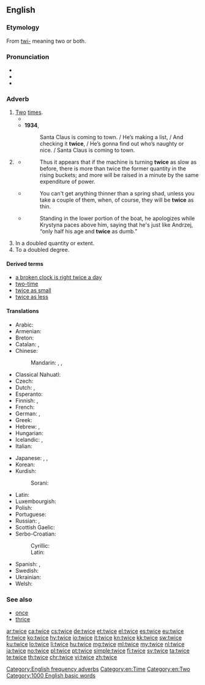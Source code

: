 ==English==

===Etymology===
From [[twi-]] meaning two or both.

===Pronunciation===
* {{IPA|/twaɪs/|lang=en}}
* {{audio|en-us-twice.ogg|Audio (US)|lang=en}}
* {{rhymes|aɪs|lang=en}}

===Adverb===
{{en-adv|-}}

# [[two|Two]] [[time]]s.
#* {{quote-book|year=1898|author={{w|Winston Churchill (novelist)|Winston Churchill}}
|title={{w|The Celebrity}}|chapter=5
|passage=He could not be induced to remain permanently at Mohair because Miss Trevor was at Asquith, but he appropriated a Hempstead cart from the Mohair stables and made the trip sometimes '''twice''' in a day.}}
#* '''1934''', {{w|Santa Claus Is Coming to Town}}
#*: Santa Claus is coming to town.&nbsp;/ He’s making a list,&nbsp;/ And checking it '''twice''',&nbsp;/ He’s gonna find out who’s naughty or nice.&nbsp;/ Santa Claus is coming to town.
# {{context|nonstandard|proscribed|lang=en}} {{non-gloss definition|[[half|Half]], used in phrases like [[twice as less]] (meaning "half as much").}}
#* {{quote-book|year=1826|author=John Nicholson|publisher=H.C. Carey & I. Lea
|title=The Operative Mechanic, and British Machinist: Being a Practical Display of the Manufactories and Mechanical Arts of the United Kingdom|volume=1
|pageurl=http://books.google.com/books?id=TJUAAAAAMAAJ&dq=%22twice%20as%20slow%22&pg=PA78#v=onepage&q=%22twice%20as%20slow%22&f=false
|page=78}}
#*: Thus it appears that if the machine is turning '''twice''' as slow as before, there is more than twice the former quantity in the rising buckets; and more will be raised in a minute by the same expenditure of power.
#* {{quote-book|title=Domesticated Trout: How to Breed and Grow Them|year=1896|edition=fourth
|page=304|author=Livingston Stone
|pageurl=http://books.google.com/books?id=IPg-AAAAYAAJ&dq=inauthor%3A%22Livingston%20Stone%22&pg=PA304#v=onepage&q=%22thin%20as%20a%20shad%22&f=false}}
#*: You can't get anything thinner than a spring shad, unless you take a couple of them, when, of course, they will be '''twice''' as thin.
#* {{quote-book|year=2010|title=Roman Polanski: A Life in Exile|first=Julia|last=Ain-krupa|publisher=ABC-CLIO|page=31
|pageurl=http://books.google.com/books?id=2Oeo0DmdphwC&lpg=PA31&dq=%22twice%20as%20dumb%22&pg=PA31#v=onepage&q=%22twice%20as%20dumb%22&f=false}}
#*: Standing in the lower portion of the boat, he apologizes while Krystyna paces above him, saying that he's just like Andrzej, “only half his age and '''twice''' as dumb.”
# In a doubled quantity or extent.
# To a doubled degree.

====Derived terms====
* [[a broken clock is right twice a day]]
* [[two-time]]
* [[twice as small]]
* [[twice as less]]

====Translations====
{{trans-top-also|two times|two|time|alt2=times}}
* Arabic: {{t|ar|مرتين|tr=maratáyn}}
* Armenian: {{t|hy|[[երկու]] [[անգամ]]|tr=erku angam}}
* Breton: {{t|br|[[div#Breton|div]] [[wech#Breton|wech]]}}
* Catalan: {{t|ca|[[dos#Catalan|dos]] [[cop#Catalan|cops]]}}, {{t|ca|[[dos#Catalan|dues]] [[vegada#Catalan|vegades]]}}
* Chinese:
*: Mandarin: {{t|cmn|[[兩#Mandarin|兩]][[次#Mandarin|次]]|sc=Hani}}, {{t|cmn|[[两#Mandarin|两]][[次#Mandarin|次]]|tr=liǎng cì|sc=Hani}}, {{t|cmn|[[两#Mandarin|两]][[倍#Mandarin|倍]]|tr=liǎng bèi|sc=Hani}}
* Classical Nahuatl: {{t|nci|ōppa}}
* Czech: {{t+|cs|dvakrát}}
* Dutch: {{t|nl|[[twee#Dutch|twee]] [[keer#Dutch|keer]]}}, {{t+|nl|tweemaal}}
* Esperanto: {{t|eo|dufoje}}
* Finnish: {{t|fi|[[kaksi#Finnish|kaksi]] [[kerta#Finnish|kertaa]]}}, {{t+|fi|kahdesti}}
* French: {{t|fr|[[deux#French|deux]] [[fois#French|fois]]}}
* German: {{t+|de|zweimal}}, {{t+|de|doppelt}}
* Greek: {{t+|el|δις|tr=dhis}}
* Hebrew: {{t|he|פעמיים|alt=פעמיים \ פַּעֲמַיִם|tr=pa'amáyim}}, {{t|he|[[שְׁתֵי]] [[פעם|פְּעָמִים]]|tr=sh'téi p'amím}}
* Hungarian: {{t+|hu|kétszer}}
* Icelandic: {{t+|is|tvisvar}}, {{t+|is|tvívegis}}
* Italian: {{t|it|[[duo#Italian|due]] [[volta#Italian|volte]]}}
{{trans-mid}}
* Japanese: {{t+|ja|二度|tr=にど, nido}}, {{t|ja|二回|tr=にかい, nikai}} {{qualifier|for frequency}}, {{t|ja|二倍|tr=にばい, nibai}} {{qualifier|for scale ratio}}
* Korean: {{t|ko|[[두]][[번]]|sc=Hang}}
* Kurdish:
*: Sorani: {{t|ku|دووجار}}
* Latin: {{t+|la|bis}}
* Luxembourgish: {{t|lb|zweemol}}
* Polish: {{t+|pl|dwukrotnie}}
* Portuguese: {{t|pt|[[dois#Portuguese|duas]] [[vez#Portuguese|vezes]]}}
* Russian: {{t+|ru|дважды|tr=dváždy}}, {{t|ru|[[два#Russian|два]] [[раз#Russian|раза]]|tr=dva ráza}}
* Scottish Gaelic: {{t|gd|[[dà#Scottish Gaelic|dà]] [[uair#Scottish Gaelic|uair]]}}
* Serbo-Croatian:
*: Cyrillic: {{t|sh|два́пут|sc=Cyrl}}
*: Latin: {{t|sh|dváput}}
* Spanish: {{t|es|[[dos#Spanish|dos]] [[vez#Spanish|veces]]}}, {{t|es|doblemente}}
* Swedish: {{t|sv|[[två#Swedish|två]] [[gång#Swedish|gånger]]}}
* Ukrainian: {{t|uk|двічі|tr=dvichi|sc=Cyrl}}
* Welsh: {{t|cy|[[dwywaith]]}}
{{trans-bottom}}

===See also===
* [[once]]
* [[thrice]]

[[Category:English frequency adverbs]]
[[Category:en:Time]]
[[Category:en:Two]]

[[Category:1000 English basic words]]
[[ar:twice]]
[[ca:twice]]
[[cs:twice]]
[[de:twice]]
[[et:twice]]
[[el:twice]]
[[es:twice]]
[[eu:twice]]
[[fr:twice]]
[[ko:twice]]
[[hy:twice]]
[[io:twice]]
[[it:twice]]
[[kn:twice]]
[[kk:twice]]
[[sw:twice]]
[[ku:twice]]
[[lo:twice]]
[[li:twice]]
[[hu:twice]]
[[mg:twice]]
[[ml:twice]]
[[my:twice]]
[[nl:twice]]
[[ja:twice]]
[[no:twice]]
[[pl:twice]]
[[pt:twice]]
[[simple:twice]]
[[fi:twice]]
[[sv:twice]]
[[ta:twice]]
[[te:twice]]
[[th:twice]]
[[chr:twice]]
[[vi:twice]]
[[zh:twice]]